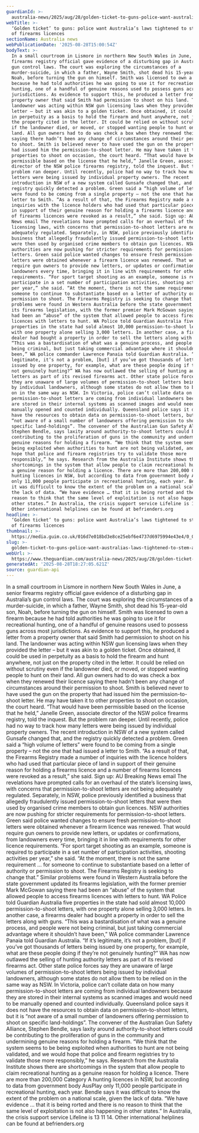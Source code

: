 ```yaml
---
guardianId: >-
  australia-news/2025/aug/28/golden-ticket-to-guns-police-want-australias-laws-tightened-to-stem-abuse-of-firearms-licences
webTitle: >-
  ‘Golden ticket’ to guns: police want Australia’s laws tightened to stem abuse
  of firearms licences
sectionName: Australia news
webPublicationDate: '2025-08-28T15:00:54Z'
bodyText: >-
  In a small courtroom in Lismore in northern New South Wales in June, a senior
  firearms registry official gave evidence of a disturbing gap in Australia’s
  gun control laws. The court was exploring the circumstances of a
  murder-suicide, in which a father, Wayne Smith, shot dead his 15-year-old son,
  Noah, before turning the gun on himself. Smith was licensed to own a firearm
  because he had told authorities he was going to use it for recreational
  hunting, one of a handful of genuine reasons used to possess guns across most
  jurisdictions. As evidence to support this, he produced a letter from a
  property owner that said Smith had permission to shoot on his land. The
  landowner was acting within NSW gun licensing laws when they provided the
  letter – but it was akin to a golden ticket. Once obtained, it could be used
  in perpetuity as a basis to hold the firearm and hunt anywhere, not just on
  the property cited in the letter. It could be relied on without scrutiny even
  if the landowner died, or moved, or stopped wanting people to hunt on their
  land. All gun owners had to do was check a box when they renewed their licence
  saying there hadn’t been any change of circumstances around their permission
  to shoot. Smith is believed never to have used the gun on the property that
  had issued him the permission-to-shoot letter. He may have taken it to other
  properties to shoot on occasion, the court heard. “That would have been
  permissible based on the license that he held,” Janelle Green, associate
  director of the NSW police firearms registry, told the inquest. But the
  problem ran deeper. Until recently, police had no way to track how many
  letters were being issued by individual property owners. The recent
  introduction in NSW of a new system called Gunsafe changed that, and the
  registry quickly detected a problem. Green said a “high volume of letters”
  were found to be coming from a single property – not the one that had issued a
  letter to Smith. “As a result of that, the Firearms Registry made a number of
  inquiries with the licence holders who had used that particular piece of land
  in support of their genuine reason for holding a firearms licence and a number
  of firearms licences were revoked as a result,” she said. Sign up: AU Breaking
  News email The revelations have prompted calls for an overhaul of the state’s
  licensing laws, with concerns that permission-to-shoot letters are not being
  adequately regulated. Separately, in NSW, police previously identified a
  business that allegedly fraudulently issued permission-to-shoot letters that
  were then used by organised crime members to obtain gun licences. NSW
  authorities are now pushing for stricter requirements for permission-to-shoot
  letters. Green said police wanted changes to ensure fresh permission-to-shoot
  letters were obtained whenever a firearm licence was renewed. That would
  require gun owners to provide new letters, or updates or confirmations, from
  landowners every time, bringing it in line with requirements for other licence
  requirements. “For sport target shooting as an example, someone is required to
  participate in a set number of participation activities, shooting activities
  per year,” she said. “At the moment, there is not the same requirement … for
  someone to continue to substantiate based on a letter of authority or
  permission to shoot. The Firearms Registry is seeking to change that.” Similar
  problems were found in Western Australia before the state government updated
  its firearms legislation, with the former premier Mark McGowan saying there
  had been an “abuse” of the system that allowed people to access firearms
  licences with letters to hunt. WA Police told Guardian Australia five
  properties in the state had sold almost 10,000 permission-to-shoot letters,
  with one property alone selling 3,000 letters. In another case, a firearms
  dealer had bought a property in order to sell the letters along with guns.
  “This was a bastardisation of what was a genuine process, and people were not
  being criminal, but just taking commercial advantage where it shouldn’t have
  been,” WA police commander Lawrence Panaia told Guardian Australia. “If it’s
  legitimate, it’s not a problem, [but] if you’ve got thousands of letters being
  issued by one property, for example, what are these people doing if they’re
  not genuinely hunting?” WA has now outlawed the selling of hunting authority
  letters as part of its revised firearms act. Other state police forces say
  they are unaware of large volumes of permission-to-shoot letters being issued
  by individual landowners, although some states do not allow them to be relied
  on in the same way as NSW. In Victoria, police can’t collate data on how many
  permission-to-shoot letters are coming from individual landowners because they
  are stored in their internal systems as scanned images and would need to be
  manually opened and counted individually. Queensland police says it does not
  have the resources to obtain data on permission-to-shoot letters, but it is
  “not aware of a small number of landowners offering permission to shoot on
  specific land-holdings”. The convener of the Australian Gun Safety Alliance,
  Stephen Bendle, says laxity around authority-to-shoot letters could be
  contributing to the proliferation of guns in the community and undermining
  genuine reasons for holding a firearm. “We think that the system seems to be
  being exploited when authorities to hunt are not being validated, and we would
  hope that police and firearm registries try to validate those more
  responsibly,” he says. Research from the Australia Institute shows there are
  shortcomings in the system that allow people to claim recreational hunting as
  a genuine reason for holding a licence. There are more than 200,000 Category A
  hunting licences in NSW, but according to data from government body AusPlay
  only 11,000 people participate in recreational hunting, each year. Bendle says
  it was difficult to know the extent of the problem on a national scale, given
  the lack of data. “We have evidence … that it is being rorted and there is no
  reason to think that the same level of exploitation is not also happening in
  other states.” In Australia, the crisis support service Lifeline is 13 11 14.
  Other international helplines can be found at befrienders.org
headline: >-
  ‘Golden ticket’ to guns: police want Australia’s laws tightened to stem abuse
  of firearms licences
thumbnail: >-
  https://media.guim.co.uk/016d7e018bd3e8ce25ebf6e4737d6975994e43e4/0_0_2953_2362/500.jpg
slug: >-
  golden-ticket-to-guns-police-want-australias-laws-tightened-to-stem-abuse-of-firearms-licences
webUrl: >-
  https://www.theguardian.com/australia-news/2025/aug/28/golden-ticket-to-guns-police-want-australias-laws-tightened-to-stem-abuse-of-firearms-licences
generatedAt: '2025-08-28T18:27:05.621Z'
source: guardian-api
---
```

In a small courtroom in Lismore in northern New South Wales in June, a senior firearms registry official gave evidence of a disturbing gap in Australia’s gun control laws. The court was exploring the circumstances of a murder-suicide, in which a father, Wayne Smith, shot dead his 15-year-old son, Noah, before turning the gun on himself. Smith was licensed to own a firearm because he had told authorities he was going to use it for recreational hunting, one of a handful of genuine reasons used to possess guns across most jurisdictions. As evidence to support this, he produced a letter from a property owner that said Smith had permission to shoot on his land. The landowner was acting within NSW gun licensing laws when they provided the letter – but it was akin to a golden ticket. Once obtained, it could be used in perpetuity as a basis to hold the firearm and hunt anywhere, not just on the property cited in the letter. It could be relied on without scrutiny even if the landowner died, or moved, or stopped wanting people to hunt on their land. All gun owners had to do was check a box when they renewed their licence saying there hadn’t been any change of circumstances around their permission to shoot. Smith is believed never to have used the gun on the property that had issued him the permission-to-shoot letter. He may have taken it to other properties to shoot on occasion, the court heard. “That would have been permissible based on the license that he held,” Janelle Green, associate director of the NSW police firearms registry, told the inquest. But the problem ran deeper. Until recently, police had no way to track how many letters were being issued by individual property owners. The recent introduction in NSW of a new system called Gunsafe changed that, and the registry quickly detected a problem. Green said a “high volume of letters” were found to be coming from a single property – not the one that had issued a letter to Smith. “As a result of that, the Firearms Registry made a number of inquiries with the licence holders who had used that particular piece of land in support of their genuine reason for holding a firearms licence and a number of firearms licences were revoked as a result,” she said. Sign up: AU Breaking News email The revelations have prompted calls for an overhaul of the state’s licensing laws, with concerns that permission-to-shoot letters are not being adequately regulated. Separately, in NSW, police previously identified a business that allegedly fraudulently issued permission-to-shoot letters that were then used by organised crime members to obtain gun licences. NSW authorities are now pushing for stricter requirements for permission-to-shoot letters. Green said police wanted changes to ensure fresh permission-to-shoot letters were obtained whenever a firearm licence was renewed. That would require gun owners to provide new letters, or updates or confirmations, from landowners every time, bringing it in line with requirements for other licence requirements. “For sport target shooting as an example, someone is required to participate in a set number of participation activities, shooting activities per year,” she said. “At the moment, there is not the same requirement … for someone to continue to substantiate based on a letter of authority or permission to shoot. The Firearms Registry is seeking to change that.” Similar problems were found in Western Australia before the state government updated its firearms legislation, with the former premier Mark McGowan saying there had been an “abuse” of the system that allowed people to access firearms licences with letters to hunt. WA Police told Guardian Australia five properties in the state had sold almost 10,000 permission-to-shoot letters, with one property alone selling 3,000 letters. In another case, a firearms dealer had bought a property in order to sell the letters along with guns. “This was a bastardisation of what was a genuine process, and people were not being criminal, but just taking commercial advantage where it shouldn’t have been,” WA police commander Lawrence Panaia told Guardian Australia. “If it’s legitimate, it’s not a problem, [but] if you’ve got thousands of letters being issued by one property, for example, what are these people doing if they’re not genuinely hunting?” WA has now outlawed the selling of hunting authority letters as part of its revised firearms act. Other state police forces say they are unaware of large volumes of permission-to-shoot letters being issued by individual landowners, although some states do not allow them to be relied on in the same way as NSW. In Victoria, police can’t collate data on how many permission-to-shoot letters are coming from individual landowners because they are stored in their internal systems as scanned images and would need to be manually opened and counted individually. Queensland police says it does not have the resources to obtain data on permission-to-shoot letters, but it is “not aware of a small number of landowners offering permission to shoot on specific land-holdings”. The convener of the Australian Gun Safety Alliance, Stephen Bendle, says laxity around authority-to-shoot letters could be contributing to the proliferation of guns in the community and undermining genuine reasons for holding a firearm. “We think that the system seems to be being exploited when authorities to hunt are not being validated, and we would hope that police and firearm registries try to validate those more responsibly,” he says. Research from the Australia Institute shows there are shortcomings in the system that allow people to claim recreational hunting as a genuine reason for holding a licence. There are more than 200,000 Category A hunting licences in NSW, but according to data from government body AusPlay only 11,000 people participate in recreational hunting, each year. Bendle says it was difficult to know the extent of the problem on a national scale, given the lack of data. “We have evidence … that it is being rorted and there is no reason to think that the same level of exploitation is not also happening in other states.” In Australia, the crisis support service Lifeline is 13 11 14. Other international helplines can be found at befrienders.org
